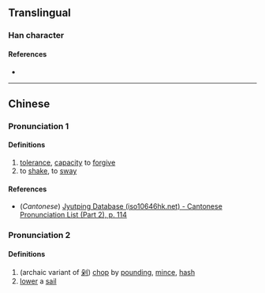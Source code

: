 {{also|挅}}
{{character info/new}}
==Translingual==

===Han character===
{{Han char|rn=64|rad=手|as=06|sn=9|four=|canj=QHND|ids=⿰扌朵}}

====References====
* {{Han ref|kx=0429.170|dkj=12031|hdz=31873.020|uh=6306|ud=25350}}

----

==Chinese==
{{zh-forms}}

===Pronunciation 1===
{{zh-pron
|m=duǒ
|c=do2
|mc=y
|oc=y
|ma=
|cat=n,v
}}

====Definitions====
{{zh-hanzi}}

# [[tolerance]], [[capacity]] to [[forgive]]
# to [[shake]], to [[sway]]

====References====
* (''Cantonese'') [http://www.iso10646hk.net/jp/document/download.jsp Jyutping Database (iso10646hk.net) - Cantonese Pronunciation List (Part 2), p. 114]

===Pronunciation 2===
{{zh-pron
|m=duò
|c=
|ma=
|cat=v
}}

====Definitions====
{{zh-hanzi}}

# (archaic variant of [[剁]]) [[chop]] by [[pound]]ing, [[mince]], [[hash]]
# [[lower]] a [[sail]]
